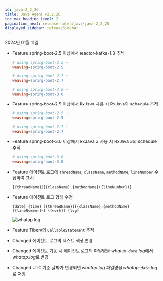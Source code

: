 ```yaml
---
id: java-2_2_26
title: Java Agent v2.2.26
toc_max_heading_level: 2
pagination_next: release-notes/java/java-2_2_25
displayed_sidebar: releaseSidebar
---
```


2024년 01월 11일

- <Status>Feature</Status> spring-boot-2.5 이상에서 reactor-kafka-1.3 추적

  ```ini title='whatap.conf'
  # using spring-boot-2.5 ~
  weaving=spring-boot-2.5
  
  # using spring-boot-2.7 ~
  weaving=spring-boot-2.7
  
  # using spring-boot-3.0 ~
  weaving=spring-boot-3.0
  ```

- <Status>Feature</Status> spring-boot-2.5 이상에서 RxJava 사용 시 RxJava의 schedule 추적

  ```ini title='whatap.conf'
  # using spring-boot-2.5 ~
  weaving=spring-boot-2.5
  
  # using spring-boot-2.7 ~
  weaving=spring-boot-2.7
  ```

- <Status>Feature</Status> spring-boot-3.0 이상에서 RxJava 3 사용 시 RxJava 3의 schedule 추적

  ```ini title='whatap.conf'
  # using spring-boot-3.0 ~
  weaving=spring-boot-3.0
  ```

- <Status>Feature</Status> 에이전트 로그에 <code>threadName</code>, <code>className</code>, <code>methodName</code>, <code>lineNumber</code> 수집하여 표시

  ```log title='whatap.log'
  [{threadName}][{className}.{methodName}({lineNumber})] 
  ```

- <Status>Feature</Status> 에이전트 로그 형태 수정

  ```log title='whatap.log'
  {date} {time} [{threadName}][{className}.{methodName}({lineNumber})] ({work}) {log}
  ```

  ![whatap log](/img/release/release-java-log.png)

- <Status>Feature</Status> Tibero의 <code>CallableStatement</code> 추적

- <Status>Changed</Status> 에이전트 로그의 텍스트 색상 변경

- <Status>Changed</Status> 에이전트 기동 시 에이전트 로그의 파일명을 <em>whatap-<code>date</code>.log</em>에서 <em>whatap.log</em>로 변경

- <Status>Changed</Status> UTC 기준 날짜가 변경되면 <em>whatap.log</em> 파일명을 <em>whatap-<code>date</code>.log</em>로 저장